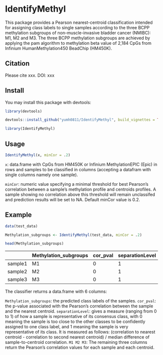 # IdentifyMethyl

This package provides a Pearson nearest-centroid classification intended for assigning class labels to single samples according to the three BCPP methylation subgroups of non-muscle-invasive bladder cancer (NMIBC): M1, M2 and M3. The three BCPP methylation subgroups are achieved by applying the pam algorithm to methylation beta value of 2,184 CpGs from Infinium HumanMethylation450 BeadChip (HM450K).


## Citation 

Please cite xxx. DOI: xxx


## Install

You may install this package with devtools:
``` r
library(devtools)

devtools::install_github("yumh0811/IdentifyMethyl", build_vignettes = TRUE)

library(IdentifyMethyl)
```

## Usage

``` r
IdentifyMethyl(x, minCor = .2)
```
`x`:  data.frame with CpGs from HM450K or Infinium MethylationEPIC (Epic) in rows and samples to be classified in columns (accepting a datafram with single columns namely one sample).

`minCor`: numeric value specifying a minimal threshold for best Pearson's correlation between a sample's methylation profile and centroids profiles. A sample showing no correlation above this threshold will remain unclassifed and prediction results will be set to NA. Default minCor value is 0.2.


## Example

``` r
data(test_data)

Methylation_subgroups <- IdentifyMethyl(test_data, minCor = .2)

head(Methylation_subgroups)
```
|         | Methylation_subgroups | cor_pval | separationLevel | M1          | M2         | M3         |
| ------- | --------------------- | -------- | --------------- | ----------- | ---------- | ---------- |
| sample1 | M1                    | 0        | 1               | 0.74934091  | -0.2140584 | -0.2067673 |
| sample2 | M2                    | 0        | 1               | -0.12962299 | 0.8082984  | -0.3620718 |
| sample3 | M3                    | 0        | 1               | 0.08225613  | -0.6091523 | 0.8532240  |

The classifier returns a data.frame with 6 columns:

`Methylation_subgroups`: the predicted class labels of the samples.
`cor_pval`: the p-value associated with the Pearson's correlation between the sample and the nearest centroid.
`separationLevel`: gives a measure (ranging from 0 to 1) of how a sample is representative of its consensus class, with 0 meaning the sample is too close to the other classes to be confidently assigned to one class label, and 1 meaning the sample is very representative of its class. It is measured as follows: (correlation to nearest centroid - correlation to second nearest centroid) / median difference of sample-to-centroid correlation.
`M1 M2 M3`: The remaining three columns return the Pearson's correlation values for each sample and each centroid. 
